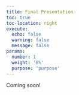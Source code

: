 ```yaml
---
title: Final Presentation
toc: true
toc-location: right
execute:
  echo: false
  warning: false
  message: false
params:
  number: 1
  weight: '6%'
  purpose: 'purpose'
---
```


Coming soon!